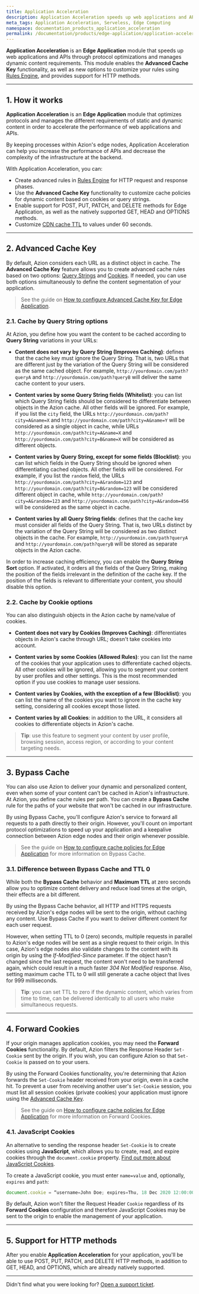 ```yaml
---
title: Application Acceleration
description: Application Acceleration speeds up web applications and APIs through protocol optimizations and manages dynamic content requirements.
meta_tags: Application Acceleration, Serveless, Edge Computing
namespace: documentation_products_application_acceleration
permalink: /documentation/products/edge-application/application-acceleration/
---
```


**Application Acceleration** is an **Edge Application** module that speeds up web applications and APIs through protocol optimizations and manages dynamic content requirements. This module enables the **Advanced Cache Key** functionality, as well as new  options to customize your rules using [Rules Engine](/en/documentation/products/edge-application/rules-engine/), and provides support for HTTP methods.

---

## 1. How it works

**Application Acceleration** is an **Edge Application** module that optimizes protocols and manages the different requirements of static and dynamic content in order to accelerate the performance of web applications and APIs.

By keeping processes within Azion's edge nodes, Application Acceleration can help you increase the performance of APIs and decrease the complexity of the infrastructure at the backend.

With Application Acceleration, you can:

- Create advanced rules in [Rules Engine](/en/documentation/products/edge-application/rules-engine/) for HTTP request and response phases.
- Use the **Advanced Cache Key** functionality to customize cache policies for dynamic content based on cookies or query strings.
- Enable support for POST, PUT, PATCH, and DELETE methods for Edge Application, as well as the natively supported GET, HEAD and OPTIONS methods.
- Customize [CDN cache TTL](/en/documentation/products/edge-application/edge-caching/#cdn-cache-settings) to values under 60 seconds.

---

## 2. Advanced Cache Key

By default, Azion considers each URL as a distinct object in cache. The **Advanced Cache Key** feature allows you to create advanced cache rules based on two options: [Query Strings](#cache-by-query-string) and [Cookies](#cache-by-cookie). If needed, you can use both options simultaneously to define the content segmentation of your application.

> See the guide on [How to configure Advanced Cache Key for Edge Application](/en/documentation/products/guides/apis-performance-sites-application-acceleration/).

### 2.1. Cache by Query String options 

At Azion, you define how you want the content to be cached according to **Query String** variations in your URLs:

- **Content does not vary by Query String (Improves Caching)**: defines that the cache key must ignore the Query String. That is, two URLs that are different just by the variation of the Query String will be considered as the same cached object. For example, `http://yourdomain.com/path?queryA` and `http://yourdomain.com/path?queryB` will deliver the same cache content to your users.

- **Content varies by some Query String fields (Whitelist)**: you can list which Query String fields should be considered to differentiate between objects in the Azion cache. All other fields will be ignored. For example, if you list the `city` field, the URLs `http://yourdomain.com/path?city=A&name=X` and `http://yourdomain.com/path?city=A&name=Y` will be considered as a single object in cache, while URLs `http://yourdomain.com/path?city=A&name=X` and `http://yourdomain.com/path?city=B&name=X` will be considered as different objects.

- **Content varies by Query String, except for some fields (Blocklist)**: you can list which fields in the Query String should be ignored when differentiating cached objects. All other fields will be considered. For example, if you list the `random` field, the URLs `http://yourdomain.com/path?city=A&random=123` and `http://yourdomain.com/path?city=B&random=123` will be considered different object in cache, while `http://yourdomain.com/path?city=A&random=123` and `http://yourdomain.com/path?city=A&random=456` will be considered as the same object in cache.

- **Content varies by all Query String fields**: defines that the cache key must consider all fields of the Query String. That is, two URLs distinct by the variation of the Query String will be considered as two distinct objects in the cache. For example, `http://yourdomain.com/path?queryA` and `http://yourdomain.com/path?queryB` will be stored as separate objects in the Azion cache.

In order to increase caching efficiency, you can enable the **Query String Sort** option. If activated, it orders all the fields of the Query String, making the position of the fields irrelevant in the definition of the cache key. If the position of the fields is relevant to differentiate your content, you should disable this option.

### 2.2. Cache by Cookie options

You can also distinguish objects in the Azion cache by name/value of cookies.

- **Content does not vary by Cookies (Improves Caching)**: differentiates objects in Azion's cache through URL; doesn't take cookies into account.

- **Content varies by some Cookies (Allowed Rules)**: you can list the name of the cookies that your application uses to differentiate cached objects. All other cookies will be ignored, allowing you to segment your content by user profiles and other settings. This is the most recommended option if you use cookies to manage user sessions.

- **Content varies by Cookies, with the exception of a few (Blocklist)**: you can list the name of the cookies you want to ignore in the cache key setting, considering all cookies except those listed.

- **Content varies by all Cookies**: in addition to the URL, it considers all cookies to differentiate objects in Azion's cache.

> **Tip**: use this feature to segment your content by user profile, browsing session, access region, or according to your content targeting needs.

---

## 3. Bypass Cache

You can also use Azion to deliver your dynamic and personalized content, even when some of your content can't be cached in Azion's infrastructure. At Azion, you define cache rules per path. You can create a **Bypass Cache** rule for the paths of your website that won't be cached in our infrastructure.

By using Bypass Cache, you'll configure Azion's service to forward all requests to a path directly to their origin. However, you'll count on important protocol optimizations to speed up your application and a keepalive connection between Azion edge nodes and their origin whenever possible.

> See the guide on [How to configure cache policies for Edge Application](/en/documentation/products/guides/edge-caching/#bypass-cache) for more information on Bypass Cache.

### 3.1. Difference between Bypass Cache and TTL 0

While both the **Bypass Cache** behavior and **Maximum TTL** at zero seconds allow you to optimize content delivery and reduce load times at the origin, their effects are a bit different.

By using the Bypass Cache behavior, all HTTP and HTTPS requests received by Azion's edge nodes will be sent to the origin, without caching any content. Use Bypass Cache if you want to deliver different content for each user request.

However, when setting TTL to 0 (zero) seconds, multiple requests in parallel to Azion's edge nodes will be sent as a single request to their origin. In this case, Azion's edge nodes also validate changes to the content with its origin by using the *If-Modified-Since* parameter. If the object hasn't changed since the last request, the content won't need to be transferred again, which could result in a much faster *304 Not Modified* response. Also, setting maximum cache TTL to 0 will still generate a cache object that lives for 999 milliseconds.

> **Tip**: you can set TTL to zero if the dynamic content, which varies from time to time, can be delivered identically to all users who make simultaneous requests.

---

## 4. Forward Cookies

If your origin manages application cookies, you may need the **Forward Cookies** functionality. By default, Azion filters the Response Header `Set-Cookie` sent by the origin. If you wish, you can configure Azion so that `Set-Cookie` is passed on to your users.

By using the Forward Cookies functionality, you're determining that Azion forwards the `Set-Cookie` header received from your origin, even in a cache hit. To prevent a user from receiving another user's `Set-Cookie` session, you must list all session cookies (private cookies) your application must ignore using the [Advanced Cache Key](#cache-by-cookie).

> See the guide on [How to configure cache policies for Edge Application](/en/documentation/products/guides/edge-caching/#forward-cookies) for more information on Forward Cookies.

### 4.1. JavaScript Cookies

An alternative to sending the response header `Set-Cookie` is to create cookies using **JavaScript**, which allows you to create, read, and expire cookies through the `document.cookie` property. [Find out more about JavaScript Cookies](https://www.w3schools.com/js/js_cookies.asp).

To create a JavaScript cookie, you must enter `name=value` and, optionally, `expires` and `path`:

```js
document.cookie = “username=John Doe; expires=Thu, 18 Dec 2020 12:00:00 UTC; path=/”;
```

By default, Azion won't filter the Request Header `Cookie` regardless of its **Forward Cookies** configuration and therefore JavaScript Cookies may be sent to the origin to enable the management of your application.

---

## 5. Support for HTTP methods

After you enable **Application Acceleration** for your application, you'll be able to use POST, PUT, PATCH, and DELETE HTTP methods, in addition to GET, HEAD, and OPTIONS, which are already natively supported.

---

Didn't find what you were looking for? [Open a support ticket](https://tickets.azion.com/).
